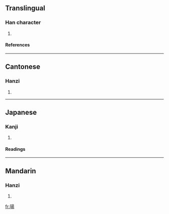 {{see|玚}}

==Translingual==
===Han character===
{{Han char|rn=96|rad=玉|as=09|sn=13|four=1612<sub>7</sub>|canj=一土日一竹 (MGAMH)}}
# {{defn|Han|sort=玉09}}
====References====
{{Han ref|kx=0737.120|dkj=21114|dj=1148.150|hdz=21126.040|uh=7452|ud=29778|bh=DEB4|bd=57012}}

----
==Cantonese==
===Hanzi===
{{yue-hanzi|jyut=|y=dong6}}
# {{defn|Cantonese}}

----
==Japanese==
===Kanji===
{{ja-kanji|grade=|rs=玉09}}
# {{defn|Japanese}} 
====Readings====
{{ja-readings|on=[[ちょう]] (chō), [[とう]] (tō), [[じょう]] (jō)|kun=|nanori=}}

----
==Mandarin==
===Hanzi===
{{cmn-hanzi|sim=玚|pin=[[yáng]] ([[yang2]])|wg=yang<sup>2</sup>}}
# {{defn|Mandarin}}

[[fr:瑒]]
